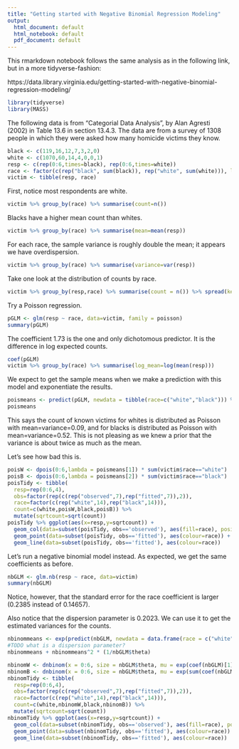 ```yaml
---
title: "Getting started with Negative Binomial Regression Modeling"
output:
  html_document: default
  html_notebook: default
  pdf_document: default
---
```


This rmarkdown notebook follows the same analysis as in the following link, but in a more tidyverse-fashion:

https://data.library.virginia.edu/getting-started-with-negative-binomial-regression-modeling/
```r
library(tidyverse)
library(MASS)
```

The following data is from "Categorial Data Analysis", by Alan Agresti (2002) in Table 13.6 in section 13.4.3. The data are from a survey of 1308 people in which they were asked how many homicide victims they know.
```r
black <- c(119,16,12,7,3,2,0)
white <- c(1070,60,14,4,0,0,1)
resp <- c(rep(0:6,times=black), rep(0:6,times=white))
race <- factor(c(rep("black", sum(black)), rep("white", sum(white))), levels = c("white","black"))
victim <- tibble(resp, race)
```

First, notice most respondents are white.
```r
victim %>% group_by(race) %>% summarise(count=n())
```
Blacks have a higher mean count than whites.
```r
victim %>% group_by(race) %>% summarise(mean=mean(resp))
```
For each race, the sample variance is roughly double the mean; it appears we have overdispersion.
```r
victim %>% group_by(race) %>% summarise(variance=var(resp))
```

Take one look at the distribution of counts by race.
```r
victim %>% group_by(resp,race) %>% summarise(count = n()) %>% spread(key=race, value=count)
```

Try a Poisson regression.
```r
pGLM <- glm(resp ~ race, data=victim, family = poisson)
summary(pGLM)
```

The coefficient 1.73 is the one and only dichotomous predictor. It is the difference in log expected counts.
```r
coef(pGLM)
victim %>% group_by(race) %>% summarise(log_mean=log(mean(resp)))
```

We expect to get the sample means when we make a prediction with this model and exponentiate the results.
```r
poismeans <- predict(pGLM, newdata = tibble(race=c("white","black"))) %>% exp()
poismeans
```

This says the count of known victims for whites is distributed as Poisson with mean=variance=0.09, and for blacks is distributed as Poisson with mean=variance=0.52. This is not pleasing as we knew a prior that the variance is about twice as much as the mean.

Let's see how bad this is.

```r
poisW <- dpois(0:6,lambda = poismeans[1]) * sum(victim$race=="white") 
poisB <- dpois(0:6,lambda = poismeans[2]) * sum(victim$race=="black")
poisTidy <- tibble(
  resp=rep(0:6,4),
  obs=factor(rep(c(rep("observed",7),rep("fitted",7)),2)),
  race=factor(c(rep("white",14),rep("black",14))),
  count=c(white,poisW,black,poisB)) %>%
  mutate(sqrtcount=sqrt(count))
poisTidy %>% ggplot(aes(x=resp,y=sqrtcount)) +
  geom_col(data=subset(poisTidy, obs=='observed'), aes(fill=race), position = "dodge", alpha=0.4) +
  geom_point(data=subset(poisTidy, obs=='fitted'), aes(colour=race)) +
  geom_line(data=subset(poisTidy, obs=='fitted'), aes(colour=race))
```

Let's run a negative binomial model instead. As expected, we get the same coefficients as before.
```r
nbGLM <- glm.nb(resp ~ race, data=victim)
summary(nbGLM)
```

Notice, however, that the standard error for the race coefficient is larger (0.2385 instead of 0.14657).

Also notice that the dispersion parameter is 0.2023. We can use it to get the estimated variances for the counts.
```r
nbinommeans <- exp(predict(nbGLM, newdata = data.frame(race = c("white","black"))))
#TODO what is a dispersion parameter?
nbinommeans + nbinommeans^2 * (1/nbGLM$theta)
```


```r
nbinomW <- dnbinom(x = 0:6, size = nbGLM$theta, mu = exp(coef(nbGLM)[1]))* sum(victim$race=="white") 
nbinomB <- dnbinom(x = 0:6, size = nbGLM$theta, mu = exp(sum(coef(nbGLM))))* sum(victim$race=="black") 
nbinomTidy <- tibble(
  resp=rep(0:6,4),
  obs=factor(rep(c(rep("observed",7),rep("fitted",7)),2)),
  race=factor(c(rep("white",14),rep("black",14))),
  count=c(white,nbinomW,black,nbinomB)) %>%
  mutate(sqrtcount=sqrt(count))
nbinomTidy %>% ggplot(aes(x=resp,y=sqrtcount)) +
  geom_col(data=subset(nbinomTidy, obs=='observed'), aes(fill=race), position = "dodge", alpha=0.4) +
  geom_point(data=subset(nbinomTidy, obs=='fitted'), aes(colour=race)) +
  geom_line(data=subset(nbinomTidy, obs=='fitted'), aes(colour=race))
```